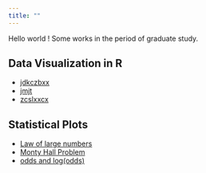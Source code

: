 ```yaml
---
title: ""
---
```


Hello world !
Some works in the period of graduate study.

## Data Visualization in R

- [jdkczbxx](https://mulifeng.github.io/jdkczbxx.html)
- [jmjt](https://mulifeng.github.io/jmjt.html)
- [zcslxxcx](https://mulifeng.github.io/zcslxxcx.html)

## Statistical Plots

- [Law of large numbers](https://mulifeng.github.io/lawoflargenumbers.html)
- [Monty Hall Problem](https://mulifeng.github.io/Monty-Hall-Problem.html)
- [odds and log(odds)](https://mulifeng.github.io/odds-and-log-odds.html)
